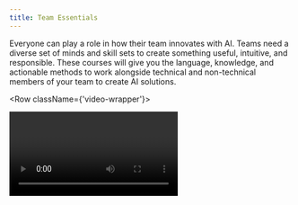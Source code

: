 ```yaml
---
title: Team Essentials
---
```



<PageDescription>

  Everyone can play a role in how their team innovates with AI.
Teams need a diverse set of minds and skill sets to create something useful, intuitive, and responsible. These courses will give you the language, knowledge, and actionable methods to work alongside technical and non-technical members of your team to create AI solutions.

</PageDescription>

<Row>
<Column colMd={2} colMd={3} colLg={4}>
<ResourceCard
  href={'ibm.com'}
  subTitle={'Activity'}
  title={'AI Handbook'} />
</Column>
</Row>

<Row className={'video-wrapper'}>
<Column colSm={12} colMd={12} colLg={12}>

<Video title="Test" vimeoId="235672083" />

</Column>
</Row>
